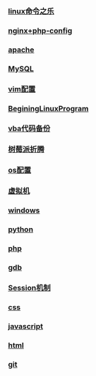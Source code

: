=== [[linux命令之乐]] ===
=== [[nginx+php-config]] ===
=== [[apache]] ===
=== [[MySQL]] ===
=== [[vim配置]] ===
=== [[BeginingLinuxProgram]] === 
=== [[vba代码备份]] ===
=== [[树莓派折腾]] ===
=== [[os配置]] ===
=== [[虚拟机]] ===
=== [[windows]] ===
=== [[python]] ===
=== [[php]] ===
=== [[gdb]] ===
=== [[Session机制]] ===
=== [[css]] ===
=== [[javascript]] ===
=== [[html]] ===
=== [[git]] ===


